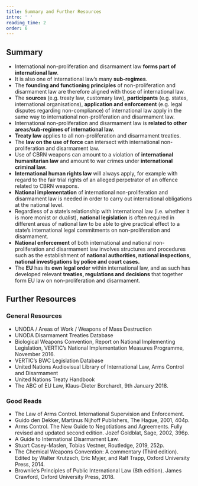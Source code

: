 ```yaml
---
title: Summary and Further Resources
intro: ' '
reading_time: 2
order: 6
---
```


<Figure
    size="medium"
    src="papers.jpg"
    caption="Information Materials from 2015 NPT Review Conference"
    credit="UN Photo/Loey Felipe"
    license="all-reserved"
    alt="Stacks of papers and flyers as well as newspapers and magazines are presented on a table."
></Figure>

## Summary

- International non-proliferation and disarmament law **forms part of international law**.
- It is also one of international law’s many **sub-regimes**.
- The **founding and functioning principles** of non-proliferation and disarmament law are therefore aligned with those of international law.
- The **sources** (e.g. treaty law, customary law), **participants** (e.g. states, international organisations), **application and enforcement** (e.g. legal disputes regarding non-compliance) of international law apply in the same way to international non-proliferation and disarmament law.
- International non-proliferation and disarmament law is **related to other areas/sub-regimes of international law.**
- **Treaty law** applies to all non-proliferation and disarmament treaties.
- The **law on the use of force** can intersect with international non-proliferation and disarmament law.
- Use of CBRN weapons can amount to a violation of **international humanitarian law** and amount to war crimes under **international criminal law.**
- **International human rights law** will always apply, for example with regard to the fair trial rights of an alleged perpetrator of an offence related to CBRN weapons.
- **National implementation** of international non-proliferation and disarmament law is needed in order to carry out international obligations at the national level.
- Regardless of a state’s relationship with international law (i.e. whether it is more monist or dualist), **national legislation** is often required in different areas of national law to be able to give practical effect to a state’s international legal commitments on non-proliferation and disarmament.
- **National enforcement** of both international and national non-proliferation and disarmament law involves structures and procedures such as the establishment of **national authorities, national inspections, national investigations by police and court cases.**
- The **EU** has its **own legal order** within international law, and as such has developed relevant **treaties, regulations and decisions** that together form EU law on non-proliferation and disarmament.

## Further Resources

### General Resources

- UNODA / Areas of Work / Weapons of Mass Destruction
- UNODA Disarmament Treaties Database
- Biological Weapons Convention, Report on National Implementing Legislation, VERTIC’s National Implementation Measures Programme, November 2016.
- VERTIC’s BWC Legislation Database
- United Nations Audiovisual Library of International Law, Arms Control and Disarmament
- United Nations Treaty Handbook
- The ABC of EU Law, Klaus-Dieter Borchardt, 9th January 2018.

### Good Reads

- The Law of Arms Control. International Supervision and Enforcement.
- Guido den Dekker, Martinus Nijhoff Publishers, The Hague, 2001, 404p.
- Arms Control. The New Guide to Negotiations and Agreements. Fully revised and updated second edition. Jozef Goldblat, Sage, 2002, 396p.
- A Guide to International Disarmament Law.
- Stuart Casey-Maslen, Tobias Vestner, Routledge, 2019, 252p.
- The Chemical Weapons Convention: A commentary (Third edition). Edited by Walter Krutzsch, Eric Myjer, and Ralf Trapp, Oxford University Press, 2014.
- Brownlie’s Principles of Public International Law (8th edition). James Crawford, Oxford University Press, 2018.
